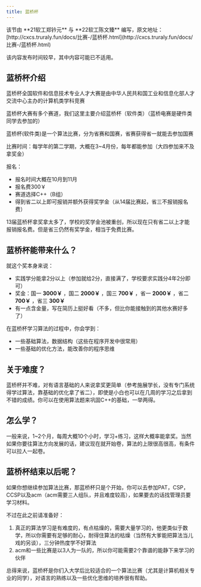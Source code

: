 ```yaml
---
title: 蓝桥杯
---
```



<p className="flex flex-wrap break-words gap-2 text-sm text-gray-500"><ClosedCaption className="size-5" /> 该节由 **21软工郑钤元** 与 **22软工陈文臻** 编写，原文地址：[http://cxcs.truraly.fun/docs/比赛-/蓝桥杯.html](http://cxcs.truraly.fun/docs/比赛-/蓝桥杯.html)</p>
<p className="flex flex-wrap break-words gap-2 text-sm text-gray-500"><Clock className="size-5" />该内容发布时间较早，其中内容可能已不适用。</p>

## 蓝桥杯介绍

蓝桥杯全国软件和信息技术专业人才大赛是由中华人民共和国工业和信息化部人才交流中心主办的计算机类学科竞赛

蓝桥杯大赛有多个赛道，我们这里主要介绍蓝桥杯（软件类）（蓝桥电赛是硬件类同学去参加的）

蓝桥杯(软件类)是一个算法比赛，分为省赛和国赛，省赛获得省一就能去参加国赛

比赛时间：每学年的第二学期，大概在3~4月份，每年都能参加（大四参加来不及拿奖金）

报名：

- 报名时间大概在10月到11月
- 报名费300￥
- 赛道选择C++（B组）
- 得到省二以上即可报销并额外获得奖学金（从14届比赛起，省三不报销报名费）

<Callout>13届蓝桥杯拿奖拿太多了，学校的奖学金池被重创，所以现在只有省二以上才能报销报名费。但是省三仍然有奖学金，相当于免费比赛。</Callout>

## 蓝桥杯能带来什么？

就这个奖本身来说：

- 实践学分能拿2分以上（参加就给2分，直接满了，学校要求实践分4年2分即可）
- 奖金：国一 **3000￥** ，国二 **2000￥** ，国三 **700￥** ，省一 **2000￥** ，省二 **700￥** ，省三 **300￥**
- 有一点含金量，写在简历上挺好看（不多，但比你能接触到的其他水赛好多了）

在蓝桥杯学习算法的过程中，你会学到：

- 一些基础算法，数据结构（这些在程序开发中很常用）
- 一些基础的优化方法，能改善你的程序思维

## 关于难度？

蓝桥杯并不难，对有语言基础的人来说拿奖更简单（参考施展学长，没有专门系统得学过算法，靠基础的优化拿了省二），即使是小白也可以在几周的学习之后拿到不错的成绩。你可以在使用算法题来巩固C++的基础，一举两得。

## 怎么学？

一般来说，1~2个月，每周大概10个小时，学习+练习，这样大概率能拿奖。当然如果你要往算法方向发展的话，建议现在就开始卷，算法的上限很高很高，有条件可以拉人一起卷。

## 蓝桥杯结束以后呢？

如果你想继续参加算法比赛，那蓝桥杯只是个开始，你可以去参加PAT，CSP，CCSP以及acm（acm需要三人组队，并且难度较高），如果要去的话找管理员要学习材料。

不过在此之前请准备好：

1. 真正的算法学习是有难度的，有点枯燥的，需要大量学习的，他更类似于数学，所以你需要有足够的耐心，耐得住算法的枯燥（当然有大爹能把算法当儿戏的另谈），三分钟热度学不好算法
2. acm和一些比赛是以3人为一队的，所以你可能需要2个靠谱的能静下来学习的伙伴

总得来说，蓝桥杯是你们入大学后比较适合的一个算法比赛（尤其是计算机相关专业的同学），对语言的熟练以及一些优化思维的培养很有帮助。
